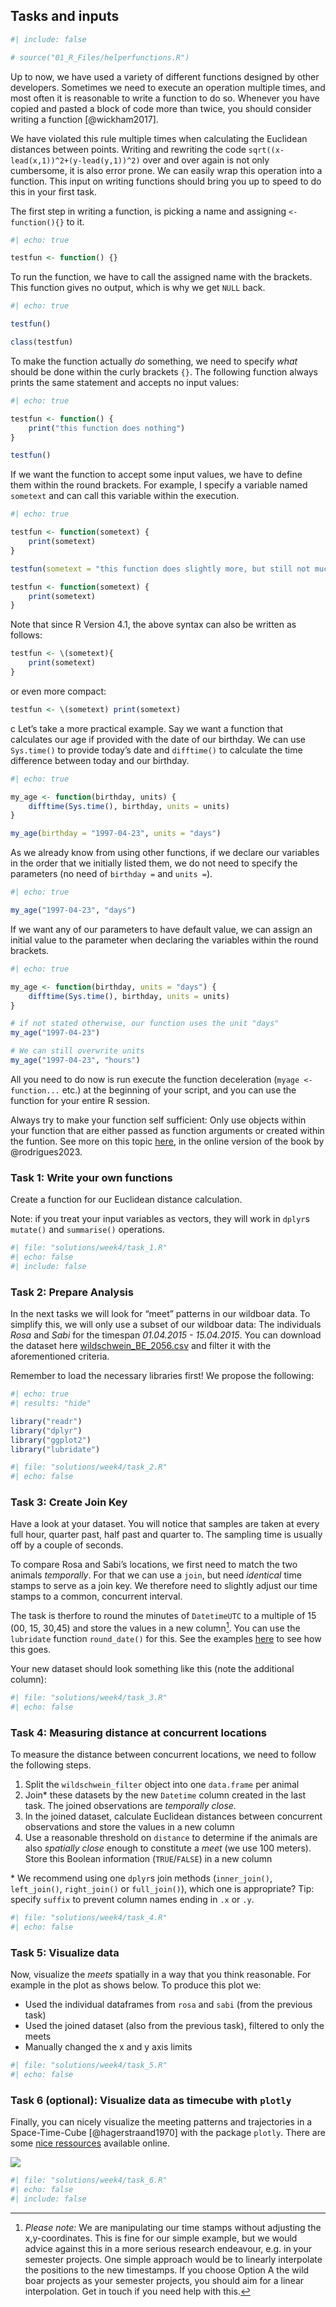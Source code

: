 ## Tasks and inputs

```r
#| include: false

# source("01_R_Files/helperfunctions.R")
```

Up to now, we have used a variety of different functions designed by other developers. Sometimes we need to execute an operation multiple times, and most often it is reasonable to write a function to do so. Whenever you have copied and pasted a block of code more than twice, you should consider writing a function [@wickham2017]. 

We have violated this rule multiple times when calculating the Euclidean distances between points. Writing and rewriting the code `sqrt((x-lead(x,1))^2+(y-lead(y,1))^2)` over and over again is not only cumbersome, it is also error prone. We can easily wrap this operation into a function. This input on writing functions should bring you up to speed to do this in your first task.

The first step in writing a function, is picking a name and assigning `<- function(){}` to it.

```r
#| echo: true

testfun <- function() {}
```

To run the function, we have to call the assigned name with the brackets. This function gives no output, which is why we get `NULL` back. 
```r
#| echo: true

testfun()

class(testfun)
```

To make the function actually *do* something, we need to specify *what* should be done within the curly brackets `{}`. The following function always prints the same statement and accepts no input values:

```r
#| echo: true

testfun <- function() {
    print("this function does nothing")
}

testfun()
```

If we want the function to accept some input values, we have to define them within the round brackets. For example, I specify a variable named `sometext` and can call this variable within the execution.

```r
#| echo: true

testfun <- function(sometext) {
    print(sometext)
}

testfun(sometext = "this function does slightly more, but still not much")
```

:::{.callout-note collapse="true"}

```r
testfun <- function(sometext) {
    print(sometext)
}
```

Note that since R Version 4.1, the above syntax can also be written as follows:

```r
testfun <- \(sometext){
    print(sometext)
}
```

or even more compact:

```r
testfun <- \(sometext) print(sometext)
```
:::
c
Let's take a more practical example. Say we want a function that calculates our age if provided with the date of our birthday. We can use `Sys.time()` to provide today's date and `difftime()` to calculate the time difference between today and our birthday.

```r
#| echo: true

my_age <- function(birthday, units) {
    difftime(Sys.time(), birthday, units = units)
}

my_age(birthday = "1997-04-23", units = "days")
```

As we already know from using other functions, if we declare our variables in the order that we initially listed them, we do not need to specify the parameters (no need of `birthday = ` and `units =`).
```r
#| echo: true

my_age("1997-04-23", "days")
```

If we want any of our parameters to have default value, we can assign an initial value to the parameter when declaring the variables within the round brackets.
```r
#| echo: true

my_age <- function(birthday, units = "days") {
    difftime(Sys.time(), birthday, units = units)
}

# if not stated otherwise, our function uses the unit "days"
my_age("1997-04-23")

# We can still overwrite units
my_age("1997-04-23", "hours")
```

All you need to do now is run execute the function deceleration (`myage <- function...` etc.) at the beginning of your script, and you can use the function for your entire R session. 

:::{.callout-important}
Always try to make your function self sufficient: Only use objects within your function that are either passed as function arguments or created within the funtion. See more on this topic [here](https://raps-with-r.dev/fprog.html#referentially-transparent-and-pure-functions), in the online version of the book by @rodrigues2023.
:::

### Task 1: Write your own functions

Create a function for our Euclidean distance calculation. 

Note: if you treat your input variables as vectors, they will work in `dplyr`s `mutate()` and `summarise()` operations. 

```r
#| file: "solutions/week4/task_1.R"
#| echo: false
#| include: false

```

### Task 2: Prepare Analysis

In the next tasks we will look for "meet" patterns in our wildboar data. To simplify this, we will only use a subset of our wildboar data: The individuals *Rosa* and *Sabi* for the timespan *01.04.2015 - 15.04.2015*. You can download the dataset here [wildschwein_BE_2056.csv](https://moodle.zhaw.ch/mod/folder/view.php?id=1192125) and filter it with the aforementioned criteria. 

Remember to load the necessary libraries first! We propose the following:

```r
#| echo: true
#| results: "hide"

library("readr")
library("dplyr")
library("ggplot2")
library("lubridate")
```

```r
#| file: "solutions/week4/task_2.R"
#| echo: false

```

### Task 3: Create Join Key

Have a look at your dataset. You will notice that samples are taken at every full hour, quarter past, half past and quarter to. The sampling time is usually off by a couple of seconds. 

To compare Rosa and Sabi's locations, we first need to match the two animals *temporally*. For that we can use a `join`, but need *identical* time stamps to serve as a join key. We therefore need to slightly adjust our time stamps to a common, concurrent interval. 

The task is therfore to round the minutes of `DatetimeUTC` to a multiple of 15 (00, 15, 30,45) and store the values in a new column[^interpolate]. You can use the  `lubridate` function `round_date()` for this. See the examples [here](https://lubridate.tidyverse.org/reference/round_date.html) to see how this goes.

[^interpolate]: *Please note:* We are manipulating our time stamps without adjusting the x,y-coordinates. This is fine for our simple example, but we would advice against this in a more serious research endeavour, e.g. in your semester projects. One simple approach would be to linearly interpolate the positions to the new timestamps. If you choose Option A the wild boar projects as your semester projects, you should aim for a linear interpolation. Get in touch if you need help with this.

Your new dataset should look something like this (note the additional column): 

```r
#| file: "solutions/week4/task_3.R"
#| echo: false

```

### Task 4: Measuring distance at concurrent locations

To measure the distance between concurrent locations, we need to follow the following steps.

1. Split the `wildschwein_filter` object into one `data.frame` per animal
2. Join\* these datasets by the new `Datetime` column created in the last task. The joined observations are *temporally close*.
3. In the joined dataset, calculate Euclidean distances between concurrent observations and store the values in a new column
4. Use a reasonable threshold on `distance` to determine if the animals are also *spatially close* enough to constitute a *meet* (we use 100 meters). Store this Boolean information (`TRUE`/`FALSE`) in a new column

\* We recommend using one `dplyr`s join methods (`inner_join()`, `left_join()`, `right_join()` or `full_join()`), which one is appropriate? Tip: specify `suffix` to prevent column names ending in `.x` or `.y`.

```r
#| file: "solutions/week4/task_4.R"
#| echo: false

```

### Task 5: Visualize data

Now, visualize the *meets* spatially in a way that you think reasonable. For example in the plot as shows below. To produce this plot we:

- Used the individual dataframes from `rosa` and `sabi` (from the previous task)
- Used the joined dataset (also from the previous task), filtered to only the meets
- Manually changed the x and y axis limits

```r
#| file: "solutions/week4/task_5.R"
#| echo: false

```

### Task 6 (optional): Visualize data as timecube with `plotly`

Finally, you can nicely visualize the meeting patterns and trajectories in a Space-Time-Cube [@hagerstraand1970] with the package `plotly`. There are some [nice ressources](https://plot.ly/r/3d-line-plots/) available online.

![](../02_Images/space_time_cube.jpg)

```r
#| file: "solutions/week4/task_6.R"
#| echo: false
#| include: false

```
